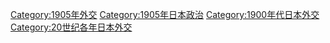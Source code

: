 [[Category:1905年外交|Category:1905年外交]]
[[Category:1905年日本政治|Category:1905年日本政治]]
[[Category:1900年代日本外交|Category:1900年代日本外交]]
[[Category:20世纪各年日本外交|Category:20世纪各年日本外交]]